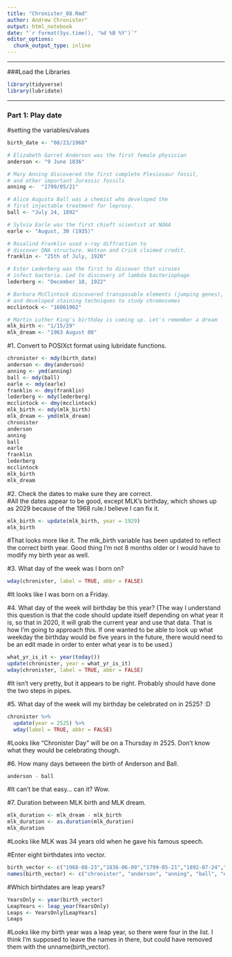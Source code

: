 ```yaml
---
title: "Chronister_08.Rmd"
author: Andrew Chronister"
output: html_notebook
date: "`r format(Sys.time(), '%d %B %Y')`"
editor_options: 
  chunk_output_type: inline
---
```


***
###Load the Libraries
```r
library(tidyverse)
library(lubridate)
```

***
### Part 1: Play date
#setting the variables/values
```r
birth_date <- "08/23/1968"

# Elizabeth Garret Anderson was the first female physician
anderson <- "9 June 1836"

# Mary Anning discovered the first complete Plesiosaur fossil, 
# and other important Jurassic fossils
anning <-  "1799/05/21"

# Alice Augusta Ball was a chemist who developed the
# first injectable treatment for leprosy.
ball <- "July 24, 1892"

# Sylvia Earle was the first chieft scientist at NOAA
earle <- "August, 30 (1935)"

# Rosalind Franklin used x-ray diffraction to 
# discover DNA structure. Watson and Crick claimed credit.
franklin <- "25th of July, 1920"

# Ester Lederberg was the first to discover that viruses 
# infect bacteria. Led to discovery of lambda bacteriophage
lederberg <- "December 18, 1922"

# Barbara McClintock discovered transposable elements (jumping genes),
# and developed staining techniques to study chromosomes
mcclintock <- "16061902"

# Martin Luther King's birthday is coming up. Let's remember a dream
mlk_birth <- "1/15/29"
mlk_dream <- "1963 August 08"
```
#1. Convert to POSIXct format using lubridate functions.
```r
chronister <- mdy(birth_date)
anderson <- dmy(anderson)
anning <- ymd(anning)
ball <- mdy(ball)
earle <- mdy(earle)
franklin <- dmy(franklin)
lederberg <- mdy(lederberg)
mcclintock <- dmy(mcclintock)
mlk_birth <- mdy(mlk_birth)
mlk_dream <- ymd(mlk_dream)
chronister
anderson
anning
ball
earle
franklin
lederberg
mcclintock
mlk_birth
mlk_dream

```
#2. Check the dates to make sure they are correct.  
#All the dates appear to be good, except MLK's birthday, which shows up as 2029 because of the 1968 rule.I believe I can fix it.
```r
mlk_birth <- update(mlk_birth, year = 1929)
mlk_birth
```
#That looks more like it.  The mlk_birth variable has been updated to reflect the correct birth year.  Good thing I'm not 8 months older or I would have to modify my birth year as well.

#3. What day of the week was I born on?
```r
wday(chronister, label = TRUE, abbr = FALSE)
```
#It looks like I was born on a Friday.  

#4. What day of the week will birthday be this year? (The way I understand this question is that the code should update itself depending on what year it is, so that in 2020, it will grab the current year and use that data.  That is how I'm going to approach this. If one wanted to be able to look up what weekday the birthday would be five years in the future, there would need to be an edit made in order to enter what year is to be used.)
```r
what_yr_is_it <- year(today())
update(chronister, year = what_yr_is_it)
wday(chronister, label = TRUE, abbr = FALSE)
```
#It isn't very pretty, but it appears to be right.  Probably should have done the two steps in pipes.  

#5. What day of the week will my birthday be celebrated on in 2525? :D
```r
chronister %>%
  update(year = 2525) %>%
  wday(label = TRUE, abbr = FALSE)
```
#Looks like "Chronister Day" will be on a Thursday in 2525.  Don't know what they would be celebrating though.  

#6. How many days between the birth of Anderson and Ball.
```r
anderson - ball
```
#It can't be that easy... can it? Wow.

#7. Duration between MLK birth and MLK dream.
```r
mlk_duration <- mlk_dream - mlk_birth
mlk_duration <- as.duration(mlk_duration)
mlk_duration

```
#Looks like MLK was 34 years old when he gave his famous speech.

#Enter eight birthdates into vector.
```r
birth_vector <- c("1968-08-23","1836-06-09","1799-05-21","1892-07-24","1935-08-30","1920-07-25","1922-12-18","1902-06-16","1929-01-15","1963-08-08")
names(birth_vector) <- c("chronister", "anderson", "anning", "ball", "earle", "franklin", "lederberg", "mcclintock", "mlk_birth", "mlk_dream")
```
#Which birthdates are leap years?

```r
YearsOnly <- year(birth_vector)
LeapYears <- leap_year(YearsOnly)
Leaps <- YearsOnly[LeapYears]
Leaps

```
#Looks like my birth year was a leap year, so there were four in the list.  I think I'm supposed to leave the names in there, but could have removed them with the unname(birth_vector).

```r

```





